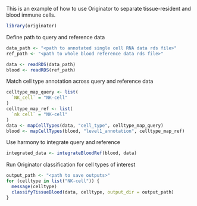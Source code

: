 This is an example of how to use Originator to separate tissue-resident and blood immune cells.

```r
library(originator)
```

Define path to query and reference data

```r
data_path <- "<path to annotated single cell RNA data rds file>"
ref_path <- "<path to whole blood reference data rds file>"
```

```r
data <- readRDS(data_path)
blood <- readRDS(ref_path)
```

Match cell type annotation across query and reference data

```r
celltype_map_query <- list(
  `NK_cell` = "NK-cell"
)
celltype_map_ref <- list(
  `nk cell` = "NK-cell"
)
data <- mapCellTypes(data, "cell_type", celltype_map_query)
blood <- mapCellTypes(blood, "level1_annotation", celltype_map_ref)
```

Use harmony to integrate query and reference

```r
integrated_data <- integrateBloodRef(blood, data)
```

Run Originator classification for cell types of interest

```r
output_path <- "<path to save outputs>"
for (celltype in list("NK-cell")) {
  message(celltype)
  classifyTissueBlood(data, celltype, output_dir = output_path)
}
```


